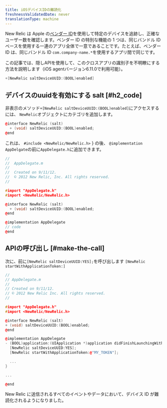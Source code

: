 ```yaml
---
title: iOSデバイスIDの難読化
freshnessValidatedDate: never
translationType: machine
---
```


New Relic は Apple の[ベンダー ID](https://developer.apple.com/documentation/uikit/uidevice/1620059-identifierforvendor)を使用して特定のデバイスを追跡し、正確なユーザー数を確認します。ベンダー ID の特別な機能の 1 つは、同じバンドル ID ベースを使用する一連のアプリ全体で一意であることです。たとえば、ベンダー ID は、同じバンドル ID `com.company-name.*`を使用するアプリ間で同じです。

この記事では、隠しAPIを使用して、このクロスアプリの識別子を不明瞭にする方法を説明します（iOS agentバージョン6.11.0で利用可能）。

```objectivec
+[NewRelic saltDeviceUUID:(BOOL)enabled]
```

## デバイスのuuidを有効にする salt [#h2_code]

非表示のメソッド`+[NewRelic saltDeviceUUID:(BOOL)enabled]`にアクセスするには、 `NewRelic`オブジェクトにカテゴリを追加します。

```cpp
@interface NewRelic (salt)
  + (void) saltDeviceUUID:(BOOL)enabled;
@end
```

これは、 `#include <NewRelic/NewRelic.h>` } の後、 `@implementation AppDelgate`の前に`AppDelegate.h`に追加できます。

```cpp
//
//  AppDelegate.m
// 
//  Created on 9/11/12.
//  © 2012 New Relic, Inc. All rights reserved.
//

#import "AppDelegate.h"
#import <NewRelic/NewRelic.h>

@interface NewRelic (salt) 
  + (void) saltDeviceUUID:(BOOL)enabled;
@end

@implementation AppDelegate
// code 
@end
```

## APIの呼び出し [#make-the-call]

次に、前に`[NewRelic saltDeviceUUID:YES];`を呼び出します `[NewRelic startWithApplicationToken:]`

```cpp
// 
// AppDelegate.m 
// 
// Created on 9/11/12. 
// © 2012 New Relic Inc. All rights reserved. 
//

#import "AppDelegate.h"
#import <NewRelic/NewRelic.h>

@interface NewRelic (salt)
+ (void) saltDeviceUUID:(BOOL)enabled;
@end

@implementation AppDelegate
- (BOOL)application:(UIApplication *)application didFinishLaunchingWithOptions:(NSDictionary *)launchOptions {
  [NewRelic saltDeviceUUID:YES];
  [NewRelic startWithApplicationToken:@"MY_TOKEN"];

  ...
}

...

@end
```

New Relic に送信されるすべてのイベントやデータにおいて、デバイス ID が難読化されるようになりました。